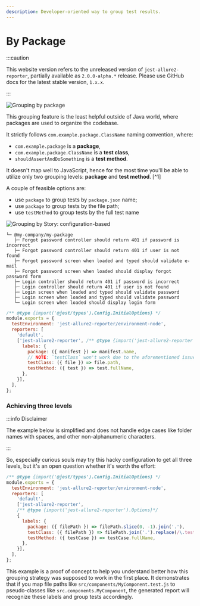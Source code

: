```yaml
---
description: Developer-oriented way to group test results.
---
```



# By Package

:::caution

This website version refers to the unreleased version of `jest-allure2-reporter`, partially available as `2.0.0-alpha.*` release.
Please use GitHub docs for the latest stable version, `1.x.x`.

:::

![Grouping by package](../../../img/screenshots/config-01-grouping-08.jpg)

This grouping feature is the least helpful outside of Java world, where packages are used to organize the codebase.

It strictly follows `com.example.package.ClassName` naming convention, where:

* `com.example.package` is a **package**,
* `com.example.package.ClassName` is a **test class**,
* `shouldAssertAndDoSomething` is a **test method**.

It doesn't map well to JavaScript, hence for the most time you'll be able to utilize
only two grouping levels: **package** and **test method**. [^1]

A couple of feasible options are:

* use `package` to group tests by `package.json` name;
* use `package` to group tests by the file path;
* use `testMethod` to group tests by the full test name

<Tabs groupId="configTab">
  <TabItem value="demo" label="Report">

![Grouping by Story: configuration-based](../../../img/screenshots/config-01-grouping-07.jpg)

  </TabItem>
  <TabItem value="structure" label="Structure">

```plain
└─ @my-company/my-package
   ├─ Forgot password controller should return 401 if password is incorrect
   ├─ Forgot password controller should return 401 if user is not found
   ├─ Forgot password screen when loaded and typed should validate e-mail
   ├─ Forgot password screen when loaded should display forgot password form
   ├─ Login controller should return 401 if password is incorrect
   ├─ Login controller should return 401 if user is not found
   ├─ Login screen when loaded and typed should validate password
   ├─ Login screen when loaded and typed should validate password
   └─ Login screen when loaded should display login form
```

  </TabItem>
  <TabItem value="config" label="Config">

```js title="jest.config.js"
/** @type {import('@jest/types').Config.InitialOptions} */
module.exports = {
  testEnvironment: 'jest-allure2-reporter/environment-node',
  reporters: [
    'default',
    ['jest-allure2-reporter', /** @type {import('jest-allure2-reporter').Options}*/ {
      labels: {
        package: ({ manifest }) => manifest.name,
        // NOTE: `testClass` won't work due to the aforementioned issue
        testClass: ({ file }) => file.path,
        testMethod: ({ test }) => test.fullName,
      },
    }],
  ],
};
```

  </TabItem>
</Tabs>

### Achieving three levels

:::info Disclaimer

The example below is simplified and does not handle edge cases like folder names with spaces, and other non-alphanumeric characters.

:::

So, especially curious souls may try this hacky configuration to get all three levels,
but it's an open question whether it's worth the effort:

```js title="jest.config.js"
/** @type {import('@jest/types').Config.InitialOptions} */
module.exports = {
  testEnvironment: 'jest-allure2-reporter/environment-node',
  reporters: [
    'default',
    ['jest-allure2-reporter',
    /** @type {import('jest-allure2-reporter').Options}*/
    {
      labels: {
        package: ({ filePath }) => filePath.slice(0, -1).join('.'),
        testClass: ({ filePath }) => filePath.join('.').replace(/\.test\.[jt]s$/, ''),
        testMethod: ({ testCase }) => testCase.fullName,
      },
    }],
  ],
};
```

This example is a proof of concept to help you understand better how this grouping strategy was supposed to work in the first place.
It demonstrates that if you map file paths like `src/components/MyComponent.test.js` to pseudo-classes like `src.components.MyComponent`,
the generated report will recognize these labels and group tests accordingly.

